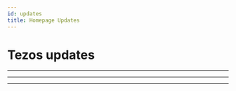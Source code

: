 ```yaml
---
id: updates
title: Homepage Updates 
---
```



<!-- Updates imported into the NewsUpdates module from /src/data/updates/updates.json, compiled from Tezos Updates - Sheet1.tsv. See README. -->

# Tezos updates

---

<NewsUpdates category="Tezos protocol" translatedTitle="Tezos protocol" img="/img/icons/tezos-protocol.svg"/>

---

<NewsUpdates category="Development" translatedTitle="Development" img="/img/icons/development.svg"/>

---

<NewsUpdates category="Ecosystem" translatedTitle="Ecosystem" img="/img/icons/ecosystem.svg"/>